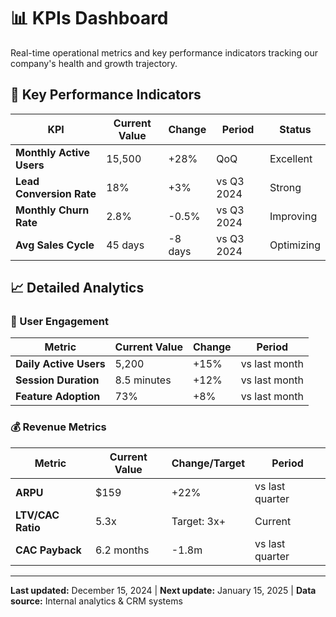 # 📊 KPIs Dashboard

<div className="nx-mb-6 nx-text-center">
  <p className="nx-text-lg nx-text-gray-600 dark:nx-text-gray-300 nx-max-w-2xl nx-mx-auto">
    Real-time operational metrics and key performance indicators tracking our company's health and growth trajectory.
  </p>
</div>

## 🎯 Key Performance Indicators

| KPI | Current Value | Change | Period | Status |
|-----|---------------|--------|--------|--------|
| **Monthly Active Users** | 15,500 | +28% | QoQ | Excellent |
| **Lead Conversion Rate** | 18% | +3% | vs Q3 2024 | Strong |
| **Monthly Churn Rate** | 2.8% | -0.5% | vs Q3 2024 | Improving |
| **Avg Sales Cycle** | 45 days | -8 days | vs Q3 2024 | Optimizing |

## 📈 Detailed Analytics

### 👥 User Engagement

| Metric | Current Value | Change | Period |
|--------|---------------|--------|--------|
| **Daily Active Users** | 5,200 | +15% | vs last month |
| **Session Duration** | 8.5 minutes | +12% | vs last month |
| **Feature Adoption** | 73% | +8% | vs last month |

### 💰 Revenue Metrics

| Metric | Current Value | Change/Target | Period |
|--------|---------------|---------------|--------|
| **ARPU** | $159 | +22% | vs last quarter |
| **LTV/CAC Ratio** | 5.3x | Target: 3x+ | Current |
| **CAC Payback** | 6.2 months | -1.8m | vs last quarter |

---

<div className="nx-mt-8 nx-p-4 nx-bg-gray-50 dark:nx-bg-gray-800 nx-rounded-lg nx-text-center">
  <p className="nx-text-sm nx-text-gray-600 dark:nx-text-gray-400">
    <strong>Last updated:</strong> December 15, 2024 | 
    <strong>Next update:</strong> January 15, 2025 | 
    <strong>Data source:</strong> Internal analytics & CRM systems
  </p>
</div>